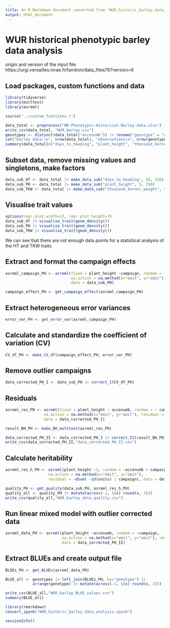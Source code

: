 ```yaml
---
title: An R Markdown document converted from "WUR_historic_barley_data_analysis.ipynb"
output: html_document
---
```


# WUR historical phenotypic barley data analysis
origin and version of the input file: https://urgi.versailles.inrae.fr/fairdom/data_files/15?version=6

## Load packages, custom functions and data

```r
library(tidyverse)
library(multtest)
library(asreml)

source("../custom_functions.r")
```

```r
data_total <- preprocess("WR-Phenotypic-Historical-Barley-data.xlsx")
write_csv(data_total, "WUR_barley.csv")
genotypes <- distinct(data_total["accenumb"]) |> rename("genotype" = "accenumb")
cat("barley data:\n", nrow(data_total), "observations\n", nrow(genotypes), "genotypes\n", nrow(distinct(data_total["campaign"])), "campaigns\n\n")
summary(data_total[c("days_to_heading", "plant_height", "thousand_kernel_weight")])
```

## Subset data, remove missing values and singletons, make factors

```r
data_sub_HT <- data_total |> make_data_sub("days_to_heading", 50, 250)
data_sub_PH <- data_total |> make_data_sub("plant_height", 5, 250)
data_sub_TKW <- data_total |> make_data_sub("thousand_kernel_weight", 5, 100)
```

## Visualise trait values 

```r
options(repr.plot.width=12, repr.plot.height=7)
data_sub_HT |> visualise_trait(geom_density())
data_sub_PH |> visualise_trait(geom_density())
data_sub_TKW |> visualise_trait(geom_density())
```

We can see that there are not enough data points for a statistical analysis of the HT and TKW traits 

## Extract and format the campaign effects

```r
asreml_campaign_PH <- asreml(fixed = plant_height ~campaign, random = ~accenumb,
                             na.action = na.method(x="omit", y="omit"), residual = ~dsum(~id(units) | campaign), 
                             data = data_sub_PH)
```

```r
campaign_effect_PH <- get_campaign_effect(asreml_campaign_PH)
```

## Extract heterogeneous error variances

```r
error_var_PH <- get_error_var(asreml_campaign_PH)
```

## Calculate and standardize the coefficient of variation (CV)

```r
CV_df_PH <- make_CV_df(campaign_effect_PH, error_var_PH)
```

## Remove outlier campaigns

```r
data_corrected_PH_I <- data_sub_PH |> correct_I(CV_df_PH)
```

## Residuals

```r
asreml_res_PH <- asreml(fixed = plant_height ~ accenumb, random = ~ campaign, 
                 na.action = na.method(x="omit", y="omit"), residual = ~dsum(~id(units) | campaign), 
                 data = data_corrected_PH_I)
```

```r
result_BH_PH <- make_BH_multtest(asreml_res_PH)
```

```r
data_corrected_PH_II <- data_corrected_PH_I |> correct_II(result_BH_PH)
write_csv(data_corrected_PH_II,"data_corrected_PH_II.csv")
```

## Calculate heritability

```r
asreml_res_h_PH <- asreml(plant_height ~1, random = ~accenumb + campaign, 
                   na.action = na.method(x="omit", y="omit"), 
                   residual = ~dsum( ~id(units) | campaign), data = data_corrected_PH_II)
```

```r
quality_PH <- get_quality(data_sub_PH, asreml_res_h_PH)
quality_all <- quality_PH |> mutate(across(-1, \(x) round(x, 3)))
write_csv(quality_all,"WUR_barley_data_quality.csv")
```

## Run linear mixed model with outlier corrected data

```r
asreml_data_PH <- asreml(plant_height ~accenumb, random = ~campaign, 
                         na.action = na.method(x="omit", y="omit"), residual = ~dsum(~id(units) | campaign), 
                         data = data_corrected_PH_II)
```

## Extract BLUEs and create output file

```r
BLUEs_PH <- get_BLUEs(asreml_data_PH)

BLUE_all <- genotypes |> left_join(BLUEs_PH, by="genotype") |> 
            arrange(genotype) |> mutate(across(-1, \(x) round(x, 2)))

write_csv(BLUE_all,"WUR_barley_BLUE_values.csv")
summary(BLUE_all)
```

```r
library(rmarkdown)
convert_ipynb("WUR_historic_barley_data_analysis.ipynb")
```

```r
sessionInfo()
```

